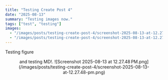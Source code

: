```yaml
---
title: "Testing Create Post 4"
date: "2025-08-13"
summary: "Testing images now."
tags: ["test", "testing"]
images:
  - "/images/posts/testing-create-post-4/screenshot-2025-08-13-at-12.27.38-pm.png"
  - "/images/posts/testing-create-post-4/screenshot-2025-08-13-at-12.27.48-pm.png"
---
```


Testing figure 
<Figure 
  src="/images/posts/testing-create-post-4/screenshot-2025-08-13-at-12.27.38-pm.png" 
  alt="Screenshot 2025-08-13 at 12.27.38 PM.png" 
  align="center"
/>
and testing MD!.
![Screenshot 2025-08-13 at 12.27.48 PM.png](/images/posts/testing-create-post-4/screenshot-2025-08-13-at-12.27.48-pm.png)